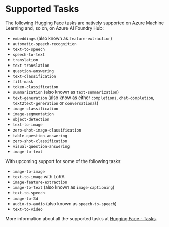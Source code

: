 # Supported Tasks

The following Hugging Face tasks are natively supported on Azure Machine Learning and, so on, on Azure AI Foundry Hub:

- `embeddings` (also known as `feature-extraction`)
- `automatic-speech-recognition`
- `text-to-speech`
- `speech-to-text`
- `translation`
- `text-translation`
- `question-answering`
- `text-classification`
- `fill-mask`
- `token-classification`
- `summarization` (also known as `text-summarization`)
- `text-generation` (also know as either `completions`, `chat-completion`, `text2text-generation` or `conversational`)
- `image-classification`
- `image-segmentation`
- `object-detection`
- `text-to-image`
- `zero-shot-image-classification`
- `table-question-answering`
- `zero-shot-classification`
- `visual-question-answering`
- `image-to-text`

With upcoming support for some of the following tasks:

- `image-to-image`
- `text-to-image` with LoRA
- `image-feature-extraction`
- `image-to-text` (also known as `image-captioning`)
- `text-to-speech`
- `image-to-3d`
- `audio-to-audio` (also known as `speech-to-speech`)
- `text-to-video`

More information about all the supported tasks at [Hugging Face - Tasks](https://huggingface.co/tasks).
